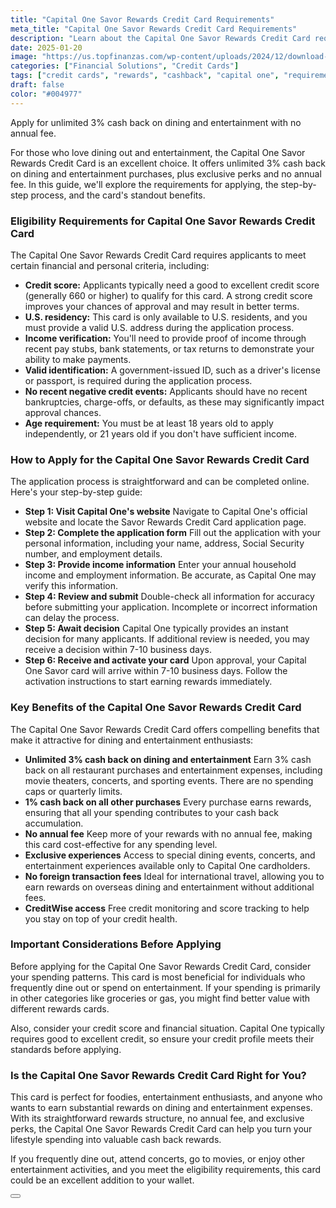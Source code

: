 ```yaml
---
title: "Capital One Savor Rewards Credit Card Requirements"
meta_title: "Capital One Savor Rewards Credit Card Requirements"
description: "Learn about the Capital One Savor Rewards Credit Card requirements, application process, and eligibility criteria for this dining and entertainment rewards card."
date: 2025-01-20
image: "https://us.topfinanzas.com/wp-content/uploads/2024/12/download-13-1-1024x536.webp"
categories: ["Financial Solutions", "Credit Cards"]
tags: ["credit cards", "rewards", "cashback", "capital one", "requirements"]
draft: false
color: "#004977"
---
```


Apply for unlimited 3% cash back on dining and entertainment with no annual fee.

For those who love dining out and entertainment, the Capital One Savor Rewards Credit Card is an excellent choice. It offers unlimited 3% cash back on dining and entertainment purchases, plus exclusive perks and no annual fee. In this guide, we'll explore the requirements for applying, the step-by-step process, and the card's standout benefits.

### Eligibility Requirements for Capital One Savor Rewards Credit Card

The Capital One Savor Rewards Credit Card requires applicants to meet certain financial and personal criteria, including:

* **Credit score:** Applicants typically need a good to excellent credit score (generally 660 or higher) to qualify for this card. A strong credit score improves your chances of approval and may result in better terms.
* **U.S. residency:** This card is only available to U.S. residents, and you must provide a valid U.S. address during the application process.
* **Income verification:** You'll need to provide proof of income through recent pay stubs, bank statements, or tax returns to demonstrate your ability to make payments.
* **Valid identification:** A government-issued ID, such as a driver's license or passport, is required during the application process.
* **No recent negative credit events:** Applicants should have no recent bankruptcies, charge-offs, or defaults, as these may significantly impact approval chances.
* **Age requirement:** You must be at least 18 years old to apply independently, or 21 years old if you don't have sufficient income.

### How to Apply for the Capital One Savor Rewards Credit Card

The application process is straightforward and can be completed online. Here's your step-by-step guide:

* **Step 1: Visit Capital One's website**
    Navigate to Capital One's official website and locate the Savor Rewards Credit Card application page.
* **Step 2: Complete the application form**
    Fill out the application with your personal information, including your name, address, Social Security number, and employment details.
* **Step 3: Provide income information**
    Enter your annual household income and employment information. Be accurate, as Capital One may verify this information.
* **Step 4: Review and submit**
    Double-check all information for accuracy before submitting your application. Incomplete or incorrect information can delay the process.
* **Step 5: Await decision**
    Capital One typically provides an instant decision for many applicants. If additional review is needed, you may receive a decision within 7-10 business days.
* **Step 6: Receive and activate your card**
    Upon approval, your Capital One Savor card will arrive within 7-10 business days. Follow the activation instructions to start earning rewards immediately.

### Key Benefits of the Capital One Savor Rewards Credit Card

The Capital One Savor Rewards Credit Card offers compelling benefits that make it attractive for dining and entertainment enthusiasts:

* **Unlimited 3% cash back on dining and entertainment**
    Earn 3% cash back on all restaurant purchases and entertainment expenses, including movie theaters, concerts, and sporting events. There are no spending caps or quarterly limits.
* **1% cash back on all other purchases**
    Every purchase earns rewards, ensuring that all your spending contributes to your cash back accumulation.
* **No annual fee**
    Keep more of your rewards with no annual fee, making this card cost-effective for any spending level.
* **Exclusive experiences**
    Access to special dining events, concerts, and entertainment experiences available only to Capital One cardholders.
* **No foreign transaction fees**
    Ideal for international travel, allowing you to earn rewards on overseas dining and entertainment without additional fees.
* **CreditWise access**
    Free credit monitoring and score tracking to help you stay on top of your credit health.

### Important Considerations Before Applying

Before applying for the Capital One Savor Rewards Credit Card, consider your spending patterns. This card is most beneficial for individuals who frequently dine out or spend on entertainment. If your spending is primarily in other categories like groceries or gas, you might find better value with different rewards cards.

Also, consider your credit score and financial situation. Capital One typically requires good to excellent credit, so ensure your credit profile meets their standards before applying.

### Is the Capital One Savor Rewards Credit Card Right for You?

This card is perfect for foodies, entertainment enthusiasts, and anyone who wants to earn substantial rewards on dining and entertainment expenses. With its straightforward rewards structure, no annual fee, and exclusive perks, the Capital One Savor Rewards Credit Card can help you turn your lifestyle spending into valuable cash back rewards.

If you frequently dine out, attend concerts, go to movies, or enjoy other entertainment activities, and you meet the eligibility requirements, this card could be an excellent addition to your wallet.

<Button label="See Card Benefits" link="https://www.capitalone.com/credit-cards/savor/" />

